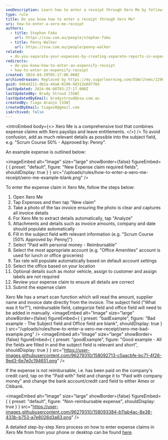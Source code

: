 ```yaml
---
seoDescription: Learn how to enter a receipt through Xero Me by following these simple steps and tips for efficient expense claims management.
type: rule
title: Do you know how to enter a receipt through Xero Me?
uri: how-to-enter-a-xero-me-receipt
authors:
  - title: Stephan Fako
    url: https://ssw.com.au/people/stephan-fako
  - title: Penny Walker
    url: https://ssw.com.au/people/penny-walker
related:
  - do-you-separate-your-expenses-by-creating-separate-reports-in-expensify
redirects:
  - do-you-know-how-to-enter-an-expensify-receipt
  - how-to-enter-an-expensify-receipt
created: 2024-04-29T05:17:00.000Z
archivedreason: Replaced by https://my.sugarlearning.com/SSW/items/12961/expenses-and-reimbursements#entering-an-expense-claim-on-xero-me
guid: 0464d211-db2a-4da8-8190-9d312e0d778d
lastUpdated: 2024-06-08T03:27:17.000Z
lastUpdatedBy: Brady Stroud [SSW]
lastUpdatedByEmail: bradystroud@ssw.com.au
createdBy: Tiago Araújo [SSW]
createdByEmail: tiagov8@gmail.com
isArchived: false
---
```


<introEmbed
  body={<>
Xero Me is a comprehensive tool that combines expense claims with Xero payslips and leave entitlements.
  </>}
/>
To avoid confusion, add as much relevant details as possible into the subject field, e.g. "Scrum Course 50% - Approved by: Penny".

An example expense is outlined below:


<imageEmbed
  alt="Image"
  size="large"
  showBorder={false}
  figureEmbed={ {
    preset: "default",
    figure: "New Expense claim required fields",
    shouldDisplay: true
  } }
  src="/uploads/rules/how-to-enter-a-xero-me-receipt/xero-me-example-blank.png"
/>

To enter the expense claim in Xero Me, follow the steps below:

1. Open Xero Me
2. Tap Expenses and then tap "New claim"
3. Take a photo of the tax invoice ensuring the photo is clear and captures all invoice details
4. For Xero Me to extract details automatically, tap "Analyze"
5. Attachments and details such as invoice amounts, company and date should populate automatically
6. Fill in the subject field with relevant information (e.g. "Scrum Course [50% Approved by: Penny]")
7. Select "Paid with personal money - Reimbursable"
8. Select the most appropriate account (e.g. "Office Amenities" account is used for lunch or office groceries)
9. Tax rate will populate automatically based on default account settings
10. Select the office based on your location
11. Optional details such as motor vehicle, assign to customer and assign labels are not required
12. Review your expense claim to ensure all details are correct
13. Submit the expense claim

Xero Me has a smart scan function which will read the amount, supplier name and invoice date directly from the invoice. The subject field ("What was it for?"), reimbursable field, categorize field and office field will need to be added in manually.
<imageEmbed
  alt="Image"
  size="large"
  showBorder={false}
  figureEmbed={ {
    preset: "badExample",
    figure: "Bad example - The Subject field and Office field are blank",
    shouldDisplay: true
  } }
  src="/uploads/rules/how-to-enter-a-xero-me-receipt/xero-me-bad-example.png"
/>
<imageEmbed
  alt="Image"
  size="large"
  showBorder={false}
  figureEmbed={ {
    preset: "goodExample",
    figure: "Good example - All the fields are filled in and the subject field is relevant and short",
    shouldDisplay: true
  } }
  src="https://user-images.githubusercontent.com/96279310/158092713-c5aacbfe-bc71-4f26-9ed3-6e7e0c194651.png"
/>

If the expense is not reimbursable, i.e. has been paid on the company's credit card, tap on the "Paid with" field and change it to "Paid with company money" and change the bank account/credit card field to either Amex or Citibank.


<imageEmbed
  alt="Image"
  size="large"
  showBorder={false}
  figureEmbed={ {
    preset: "default",
    figure: "Non-reimbursable expense",
    shouldDisplay: true
  } }
  src="https://user-images.githubusercontent.com/96279310/158093384-b11ab4ac-8e38-433b-b753-a7e8026d3a63.png"
/>

A detailed step-by-step Xero process on how to enter expense claims in Xero Me from from your phone or desktop can be found [here](https://central.xero.com/s/article/Create-a-new-expense?userregion=true#android).
